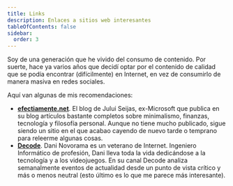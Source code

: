 ```yaml
---
title: Links
description: Enlaces a sitios web interesantes
tableOfContents: false
sidebar:
  order: 3
---
```


Soy de una generación que he vivido del consumo de contenido. Por suerte, hace ya varios años que decidí optar por el contenido de calidad que se podía encontrar (difícilmente) en Internet, en vez de consumirlo de manera masiva en redes sociales.

Aquí van algunas de mis recomendaciones:

- [**efectiamente.net**](http://efectivamente.net/). El blog de Jului Seijas, ex-Microsoft que publica en su blog artículos bastante completos sobre minimalismo, finanzas, tecnología y filosofía personal. Aunque no tiene mucho publicado, sigue siendo un sitio en el que acabao cayendo de nuevo tarde o temprano para releerme algunas cosas.
- [**Decode**](https://www.youtube.com/@daninovarama). Dani Novorama es un veterano de Internet. Ingeniero Informático de profesión, Dani lleva toda la vida dedicándose a la tecnología y a los videojuegos. En su canal Decode analiza semanalmente eventos de actualidad desde un punto de vista crítico y más o menos neutral (esto último es lo que me parece más interesante).